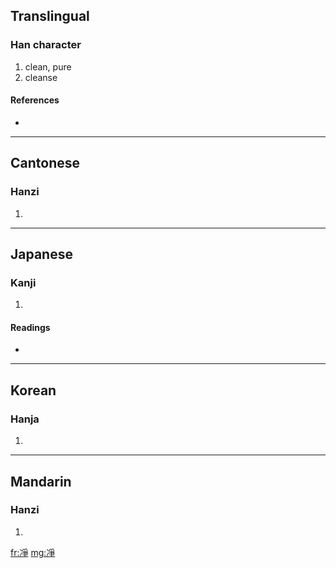 {{also|净}}
==Translingual==

===Han character===
{{Han char|rn=15|rad=冫|as=08|sn=10|four=3215<sub>7</sub>|canj=戈一月尸木 (IMBSD)}}

# clean, pure
# cleanse

====References====
* {{Han ref|kx=0132.400|dkj=01664|dj=0296.280|hdz=10299.061|uh=51C8|ud=20936|bh=D0E4|bd=53476}}

----

==Cantonese==

===Hanzi===
{{yue-hanzi|jyut=|y=jeng6, jing6|sim=净}}

# {{defn|Cantonese}}

----

==Japanese==

===Kanji===
{{ja-kanji|grade=|rs=冫08}}

# {{defn|Japanese}}

====Readings====
* {{ja-readings|on=[[そう]] (sō), [[しょう]] (shō)|kun=[[ひややかなさま]] (hiyayakanasama)}}

----

==Korean==

===Hanja===
{{ko-hanja|hangeul=정|rv=jeong|mr=chŏng}}

# {{defn|Korean}}

----

==Mandarin==

===Hanzi===
{{cmn-hanzi|sim=净|pin=[[jìng]] ([[jing4]]), [[liàng]] ([[liang4]])|wg=ching<sup>4</sup>, liang<sup>4</sup>}}

# {{defn|Mandarin}}

[[fr:凈]]
[[mg:凈]]